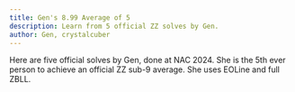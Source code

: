 ```yaml
---
title: Gen's 8.99 Average of 5
description: Learn from 5 official ZZ solves by Gen.
author: Gen, crystalcuber
---
```



Here are five official solves by Gen, done at NAC 2024.
She is the 5th ever person to achieve an official ZZ sub-9 average.
She uses EOLine and full ZBLL.

<br />

<ReconCollection recons={RECONS} youtubeVideoId="OSYLwyqW3-A"/>
